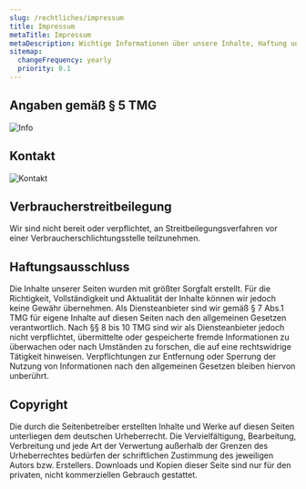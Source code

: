 ```yaml
---
slug: /rechtliches/impressum
title: Impressum
metaTitle: Impressum
metaDescription: Wichtige Informationen über unsere Inhalte, Haftung und Nutzungsbedingungen.
sitemap:
  changeFrequency: yearly
  priority: 0.1
---
```


## Angaben gemäß § 5 TMG

![Info](/legal/info.svg)

## Kontakt

![Kontakt](/legal/contact.svg)

## Verbraucherstreitbeilegung

Wir sind nicht bereit oder verpflichtet, an Streitbeilegungsverfahren vor einer Verbraucherschlichtungsstelle teilzunehmen.

## Haftungsausschluss

Die Inhalte unserer Seiten wurden mit größter Sorgfalt erstellt. Für die Richtigkeit, Vollständigkeit und Aktualität der Inhalte können wir jedoch keine Gewähr übernehmen. Als Diensteanbieter sind wir gemäß § 7 Abs.1 TMG für eigene Inhalte auf diesen Seiten nach den allgemeinen Gesetzen verantwortlich. Nach §§ 8 bis 10 TMG sind wir als Diensteanbieter jedoch nicht verpflichtet, übermittelte oder gespeicherte fremde Informationen zu überwachen oder nach Umständen zu forschen, die auf eine rechtswidrige Tätigkeit hinweisen. Verpflichtungen zur Entfernung oder Sperrung der Nutzung von Informationen nach den allgemeinen Gesetzen bleiben hiervon unberührt.

## Copyright

Die durch die Seitenbetreiber erstellten Inhalte und Werke auf diesen Seiten unterliegen dem deutschen Urheberrecht. Die Vervielfältigung, Bearbeitung, Verbreitung und jede Art der Verwertung außerhalb der Grenzen des Urheberrechtes bedürfen der schriftlichen Zustimmung des jeweiligen Autors bzw. Erstellers. Downloads und Kopien dieser Seite sind nur für den privaten, nicht kommerziellen Gebrauch gestattet.
